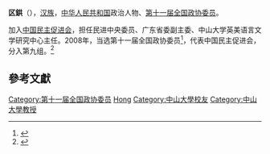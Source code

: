 '''区鉷'''（{{bd|1946年||}}），[[汉族|汉族]]，[[中华人民共和国|中华人民共和国]]政治人物、[[第十一届全国政协委员|第十一届全国政协委员]]。

加入[[中国民主促进会|中国民主促进会]]，担任民进中央委员、广东省委副主委、中山大学英美语言文学研究中心主任。2008年，当选第十一届全国政协委员<ref>{{cite news|title=第十一届全国政协委员名单|url=http://www.indaa.com.cn/zt/2009qglh/zxzs/200903/t20090303_127573.html|accessdate=2013-04-09|newspaper=新华社北京1月25日电 中国人民政治协商会议第十一届全国委员会委员名单(共2237人，2008年1月25日政协第十届全国委员会常务委员会第二十次会议通过)|date=2008年1月25日|deadurl=yes|archiveurl=https://web.archive.org/web/20130928014403/http://www.indaa.com.cn/zt/2009qglh/zxzs/200903/t20090303_127573.html|archivedate=2013年9月28日}}</ref>，代表中国民主促进会，分入第九组。<ref>{{cite news|title=全国政协信息-区鉷|url=http://www.cppcc.gov.cn/CMS/wylibary/showJcwyxtInfoWylibary.action?tabJcwyxt.guid=11W0002910&wytype=wjwy|accessdate=2013-04-11|newspaper=全国政协委员会|archive-date=2016-03-04|archive-url=https://web.archive.org/web/20160304203830/http://www.cppcc.gov.cn/CMS/wylibary/showJcwyxtInfoWylibary.action?tabJcwyxt.guid=11W0002910&wytype=wjwy|dead-url=no}}</ref>

==參考文獻==
{{reflist}}
{{中国政治人物小作品}}
{{authority control}}
{{DEFAULTSORT:Q区}}
[[Category:第十一届全国政协委员|Category:第十一届全国政协委员]]
[[Category:区姓|Hong]]
[[Category:中山大學校友|Category:中山大學校友]]
[[Category:中山大學教授|Category:中山大學教授]]